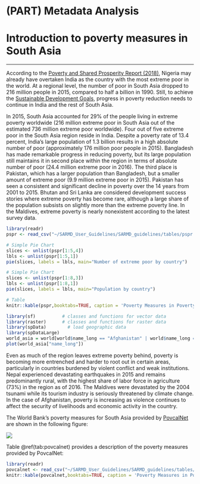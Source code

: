 
# (PART) Metadata Analysis {-}

# Introduction to poverty measures in South Asia
***

According to the [Poverty and Shared Prosperity Report (2018)](http://www.worldbank.org/en/publication/poverty-and-shared-prosperity), Nigeria may already have overtaken India as the country with the most extreme poor in the world. At a regional level, the number of poor in South Asia dropped to 216 million people in 2015, compared to half a billion in 1990. Still, to achieve the [Sustainable Development Goals](https://www.un.org/sustainabledevelopment/poverty/), progress in poverty reduction needs to continue in India and the rest of South Asia. 

In 2015, South Asia accounted for 29% of the people living in extreme poverty worldwide (216 million extreme poor in South Asia out of the estimated 736 million extreme poor worldwide). Four out of five extreme poor in the South Asia region reside in India. Despite a poverty rate of 13.4 percent, India’s large population of 1.3 billion results in a high absolute number of poor (approximately 176 million poor people in 2015). Bangladesh has made remarkable progress in reducing poverty, but its large population still maintains it in second place within the region in terms of absolute number of poor (24.4 million extreme poor in 2016). The third place is Pakistan, which has a larger population than Bangladesh, but a smaller amount of extreme poor (9.9 million extreme poor in 2015). Pakistan has seen a consistent and significant decline in poverty over the 14 years from 2001 to 2015. Bhutan and Sri Lanka are considered development success stories where extreme poverty has become rare, although a large share of the population subsists on slightly more than the extreme poverty line. In the Maldives, extreme poverty is nearly nonexistent according to the latest survey data.  

```{r pspr, echo=FALSE, warning=FALSE, eval=TRUE, error=FALSE, results='markup', tidy=TRUE, cache=FALSE}
library(readr)
pspr <- read_csv("~/SARMD_User_Guidelines/SARMD_guidelines/tables/pspr.csv",col_names = TRUE)

# Simple Pie Chart
slices <- unlist(pspr[1:5,4])
lbls <- unlist(pspr[1:5,1])
pie(slices, labels = lbls, main="Number of extreme poor by country")

# Simple Pie Chart
slices <- unlist(pspr[1:8,3])
lbls <- unlist(pspr[1:8,1])
pie(slices, labels = lbls, main="Population by country")

# Table
knitr::kable(pspr,booktabs=TRUE, caption = 'Poverty Measures in Poverty and Shared Prosperity Report (2018)')
```

```{r, echo=FALSE, warning=FALSE}
library(sf)          # classes and functions for vector data
library(raster)      # classes and functions for raster data
library(spData)        # load geographic data
library(spDataLarge)
world_asia = world[world$name_long == "Afghanistan" | world$name_long == "Bangladesh" |world$name_long == "Bhutan" | world$name_long == "India" |world$name_long == "Maldives" | world$name_long == "Nepal" |world$name_long == "Pakistan" | world$name_long == "Sri Lanka", ]
plot(world_asia["name_long"])
```

Even as much of the region leaves extreme poverty behind, poverty is becoming more entrenched and harder to root out in certain areas, particularly in countries burdened by violent conflict and weak institutions. Nepal experienced devastating earthquakes in 2015 and remains predominantly rural, with the highest share of labor force in agriculture (73%) in the region as of 2016. The Maldives were devastated by the 2004 tsunami while its tourism industry is seriously threatened by climate change. In the case of Afghanistan, poverty is increasing as violence continues to affect the security of livelihoods and economic activity in the country. 

The World Bank’s poverty measures for South Asia provided by [PovcalNet](http://iresearch.worldbank.org/PovcalNet/home.aspx) are shown in the following figure:

[![](figures/Povcalnet.png)](https://tab.worldbank.org/#/site/WBG/views/SAR_MNA_Poverty/PovcalNet "The user may interact with this Tableau dashboard by clicking on the figure.")

Table \@ref(tab:povcalnet) provides a description of the poverty measures provided by PovcalNet:

```{r povcalnet, echo=FALSE, warning=FALSE, eval=TRUE, error=FALSE, results='markup', tidy=TRUE, cache=FALSE}
library(readr)
povcalnet <- read_csv("~/SARMD_User_Guidelines/SARMD_guidelines/tables/povcalnet.csv",col_names = TRUE)
knitr::kable(povcalnet,booktabs=TRUE, caption = 'Poverty Measures in PovcalNet')
```

